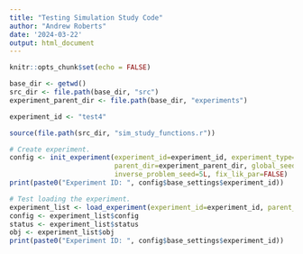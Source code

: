 ```yaml
---
title: "Testing Simulation Study Code"
author: "Andrew Roberts"
date: '2024-03-22'
output: html_document
---
```


```r
knitr::opts_chunk$set(echo = FALSE)

base_dir <- getwd()
src_dir <- file.path(base_dir, "src")
experiment_parent_dir <- file.path(base_dir, "experiments")

experiment_id <- "test4"

source(file.path(src_dir, "sim_study_functions.r"))

```


```r
# Create experiment. 
config <- init_experiment(experiment_id=experiment_id, experiment_type="llik_emulator_seq_design", 
                          parent_dir=experiment_parent_dir, global_seed=5, set_seed=TRUE, 
                          inverse_problem_seed=5L, fix_lik_par=FALSE)
print(paste0("Experiment ID: ", config$base_settings$experiment_id))

# Test loading the experiment. 
experiment_list <- load_experiment(experiment_id=experiment_id, parent_dir=experiment_parent_dir, set_seed=TRUE)
config <- experiment_list$config
status <- experiment_list$status
obj <- experiment_list$obj
print(paste0("Experiment ID: ", config$base_settings$experiment_id))
```








